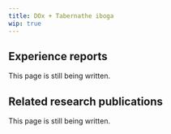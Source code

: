 ---
title: DOx + Tabernathe iboga
wip: true
---

## Experience reports

This page is still being written.

## Related research publications

This page is still being written.

